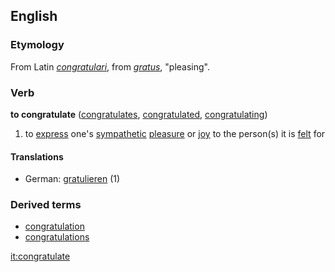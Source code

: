 ==English==
===Etymology===
From Latin ''[[congratulari]]'', from ''[[gratus]]'', "pleasing".
===Verb===
'''to congratulate''' ([[congratulates]], [[congratulated]], [[congratulating]])

# to [[express]] one's [[sympathetic]] [[pleasure]] or [[joy]] to the person(s) it is [[felt]] for

====Translations====
*German: [[gratulieren]] (1)

===Derived terms===
*[[congratulation]]
*[[congratulations]]

[[it:congratulate]]